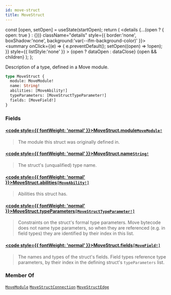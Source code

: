 ```yaml
---
id: move-struct
title: MoveStruct
---
```









  const [open, setOpen] = useState(startOpen);
  return (
    <details {...(open ? { open: true } : {})} className="details" style={{ border:'none', boxShadow:'none', background:'var(--ifm-background-color)' }}>
      <summary
        onClick={(e) => {
          e.preventDefault();
          setOpen((open) => !open);
        }}
        style={{ listStyle:'none' }}
      >
      {open ? dataOpen : dataClose}
      </summary>
      {open && children}
    </details>
  );
};








Description of a type, defined in a Move module.


```graphql
type MoveStruct {
  module: MoveModule!
  name: String!
  abilities: [MoveAbility!]
  typeParameters: [MoveStructTypeParameter!]
  fields: [MoveField!]
}
```




### Fields

#### [<code style={{ fontWeight: 'normal' }}>MoveStruct.<b>module</b></code>](#)<Bullet />[`MoveModule!`](/references/iota-api/iota-graphql/reference/types/objects/move-module) <Badge class="badge badge--secondary" text="non-null"/> <Badge class="badge badge--secondary" text="object"/> 
> 
> 
> The module this struct was originally defined in.
> 

#### [<code style={{ fontWeight: 'normal' }}>MoveStruct.<b>name</b></code>](#)<Bullet />[`String!`](/references/iota-api/iota-graphql/reference/types/scalars/string) <Badge class="badge badge--secondary" text="non-null"/> <Badge class="badge badge--secondary" text="scalar"/> 
> 
> 
> The struct's (unqualified) type name.
> 

#### [<code style={{ fontWeight: 'normal' }}>MoveStruct.<b>abilities</b></code>](#)<Bullet />[`[MoveAbility!]`](/references/iota-api/iota-graphql/reference/types/enums/move-ability) <Badge class="badge badge--secondary" text="list"/> <Badge class="badge badge--secondary" text="enum"/> 
> 
> 
> Abilities this struct has.
> 

#### [<code style={{ fontWeight: 'normal' }}>MoveStruct.<b>typeParameters</b></code>](#)<Bullet />[`[MoveStructTypeParameter!]`](/references/iota-api/iota-graphql/reference/types/objects/move-struct-type-parameter) <Badge class="badge badge--secondary" text="list"/> <Badge class="badge badge--secondary" text="object"/> 
> 
> 
> Constraints on the struct's formal type parameters.  Move bytecode does not name type
> parameters, so when they are referenced (e.g. in field types) they are identified by their
> index in this list.
> 

#### [<code style={{ fontWeight: 'normal' }}>MoveStruct.<b>fields</b></code>](#)<Bullet />[`[MoveField!]`](/references/iota-api/iota-graphql/reference/types/objects/move-field) <Badge class="badge badge--secondary" text="list"/> <Badge class="badge badge--secondary" text="object"/> 
> 
> 
> The names and types of the struct's fields.  Field types reference type parameters, by their
> index in the defining struct's `typeParameters` list.
> 





### Member Of

[`MoveModule`](/references/iota-api/iota-graphql/reference/types/objects/move-module)  <Badge class="badge badge--secondary" text="object"/><Bullet />[`MoveStructConnection`](/references/iota-api/iota-graphql/reference/types/objects/move-struct-connection)  <Badge class="badge badge--secondary" text="object"/><Bullet />[`MoveStructEdge`](/references/iota-api/iota-graphql/reference/types/objects/move-struct-edge)  <Badge class="badge badge--secondary" text="object"/>

